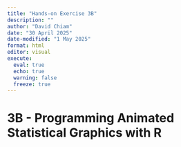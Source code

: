 ```yaml
---
title: "Hands-on Exercise 3B"
description: ""
author: "David Chiam"
date: "30 April 2025"
date-modified: "1 May 2025"
format: html
editor: visual
execute: 
  eval: true
  echo: true
  warning: false
  freeze: true
---
```


# **3B - Programming Animated Statistical Graphics with R**
